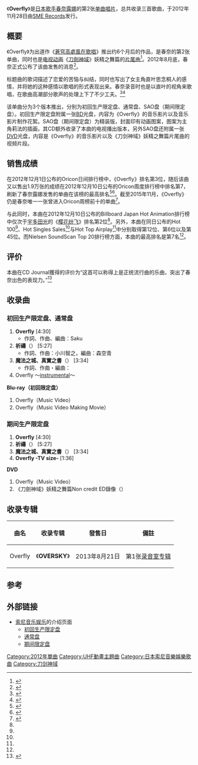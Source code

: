 {{noteTA
|G1=SAO
}}
{{Infobox single
| Name            = Overfly 
| Cover           = Overfly by Luna Haruna cover.jpg
| Artist          = [[春奈露娜|春奈露娜]]
| Album           = [[OVERSKY|OVERSKY]]
| A-side          = 
| B-side          = {{lang|ja|祈り}}<br/>{{lang|ja|魔法の城、真実の書物。}}
| Released        = 2012年11月28日
| Format          = [[单曲|单曲]]
| Recorded        = 
| Genre           = [[日本流行音樂|日本流行音樂]]、[[动画歌曲|动画歌曲]]
| Length          = 4分30秒
| Label           = [[SME_Records|SME Records]]
| Writer          = Saku
| Producer        =
| Certification   =
| Chart position  = * 週榜7位<small>（[[Oricon公信榜|Oricon]]）</small><ref name="oricon">{{Cite web|url=http://www.oricon.co.jp/prof/artist/561652/products/music/992272/1/|script-title=Overfly（初回生産限定盤）|work=ORICON STYLE|author=|publisher=Oricon|accessdate=2013-08-30|language=ja|archive-date=2013-01-04|archive-url=https://web.archive.org/web/20130104123254/http://www.oricon.co.jp/prof/artist/561652/products/music/992272/1|dead-url=no}}</ref>
* 日榜3位<small>（Oricon）</small><ref>{{Cite web|url=http://www.tnsori.com/archives/51939710.html|script-title=12/12/01(土)付オリコンシングルデイリー：The MONSTERSが5日連続1位、春奈るなが今作初の3位浮上！|publisher=The Natsu Style|date=2012-12-01|accessdate=2015-11-29|language=ja|archive-date=2015-12-08|archive-url=https://web.archive.org/web/20151208144943/http://www.tnsori.com/archives/51939710.html|dead-url=no}}</ref>
* 12位<small>（{{lang|en|[[告示牌_(雜誌)|Billboard]] [[Japan_Hot_100|Japan Hot 100]]}}）</small><ref name="hot100">{{Cite web|date=|url=http://www.billboard-japan.com/charts/detail?a=hot100&year=2012&month=12&day=10|script-title=Billboard JAPAN HOT 100 2012/12/10 付け|work=Billboard JAPAN|author=|publisher={{lang|ja|阪神コンテンツリンク}}|accessdate=2013-08-30|language=ja|archive-date=2012-12-28|archive-url=https://archive.today/20121228205111/http://www.billboard-japan.com/charts/detail?a=hot100&year=2012&month=12&day=10|dead-url=no}}</ref>
* 6位<small>（{{lang|en|Billboard JAPAN Hot Singles Sales}}）</small><ref name="hotsinglesales">{{Cite web|url=http://www.billboard-japan.com/charts/detail?a=sales&year=2012&month=12&day=10|script-title=Billboard JAPAN Hot Singles Sales 2012/12/10 付け|work=Billboard JAPAN|author=|publisher=阪神コンテンツリンク|accessdate=2013-08-30|language=ja|archive-date=2015-04-03|archive-url=https://web.archive.org/web/20150403202902/http://www.billboard-japan.com/charts/detail?a=sales&year=2012&month=12&day=10|dead-url=no}}</ref>
* 2位<small>（{{lang|en|[[Billboard_Japan_Hot_Animation|Billboard JAPAN Hot Animation]]}}）</small><ref name="hotanimation">{{Cite web|url=http://www.billboard-japan.com/charts/detail?a=anime&year=2012&month=12&day=10|script-title=Billboard Japan Hot Animation 2012/12/10 付け|work=Billboard JAPAN|author=|publisher=阪神コンテンツリンク|accessdate=2013-08-30|language=ja|archive-date=2015-11-17|archive-url=https://web.archive.org/web/20151117020929/http://www.billboard-japan.com/charts/detail?a=anime&year=2012&month=12&day=10|dead-url=no}}</ref>
* 45位<small>（{{lang|en|Billboard JAPAN Hot Top Airplay}}）</small><ref name="hottopairplay">{{Cite web|url=http://www.billboard-japan.com/charts/detail?a=top_airplay&year=2012&month=12&day=10|script-title=Billboard Japan Hot 100 Airplay 2012/12/10 付け|work=Billboard JAPAN|author=|publisher=阪神コンテンツリンク|accessdate=2013-08-30|language=ja|deadurl=yes|archiveurl=https://web.archive.org/web/20130908055355/http://www.billboard-japan.com/charts/detail?a=top_airplay|archivedate=2013-09-08}}</ref>
* 7位<small>（{{link-en|Nielsen SoundScan|Nielsen SoundScan}}（期間生产限定动画盘））</small><ref name="nielsen">{{Cite web|date=|url=http://www.phileweb.com/ranking/cd-top20/1682.html|script-title=週間 CDソフト TOP20 シングル ランキング TOP20 2012年11月26日 - 12月2日 調査分|work=Phile-web|publisher=音元出版|author=|accessdate=2013-08-30|language=ja|archive-date=2015-11-17|archive-url=https://web.archive.org/web/20151117020654/http://www.phileweb.com/ranking/cd-top20/1682.html|dead-url=no}}</ref>
| Last single     = [[蒼穹高處風在歌唱|蒼穹高處風在歌唱]]<br/>（2012年）
| This single     = '''Overfly'''<br/>（2012年）
| Next single     = {{lang|ja|君がくれた世界}}<br/>（2013年）
| Misc = {{Extra track listing
 | Album =OVERSKY
 | Type = studio
 | prev_track = Prologue〜over the sky〜
 | prev_no = 1
 | this_track = '''Overfly'''
 | track_no = 2
 | next_track = Clumsydays  
 | next_no = 3
 }}
}}
《'''Overfly'''》是[[日本|日本]][[歌手|歌手]][[春奈露娜|春奈露娜]]的第2张[[单曲|单曲唱片]]，总共收录三首歌曲，于2012年11月28日由[[SME_Records|SME Records]]发行。

== 概要 ==
《Overfly》为出道作《[[蒼穹高處風在歌唱|蒼穹高處風在歌唱]]》推出约6个月后的作品，是春奈的第2张单曲，同时也是[[电视动画|电视动画]]《[[刀劍神域_(動畫)|刀劍神域]]》妖精之舞篇的[[片尾曲|片尾曲]]<ref>{{cite web|url=http://www.musicman-net.com/artist/22227.html|script-title=藍井エイル&春奈るな「ソードアート・オンライン」縁の地、所沢駅前に訪問|language=ja|date=2012-12-03|accessdate=2015-11-15|publisher=Musicman-NET|archive-date=2015-11-17|archive-url=https://web.archive.org/web/20151117031731/http://www.musicman-net.com/artist/22227.html|dead-url=no}}</ref>。2012年8月底，春奈正式公布了该曲发售的消息<ref>{{cite web|url=http://animeanime.jp/article/2012/08/27/11245.html|script-title=春奈るな　新曲「Overfly」　「ソードアート・オンライン」第2期エンディングに決定|language=ja|publisher={{lang|ja|アニメ！アニメ！}}|date=2012-08-27|accessdate=2015-11-15|archive-date=2015-11-17|archive-url=https://web.archive.org/web/20151117022614/http://animeanime.jp/article/2012/08/27/11245.html|dead-url=no}}</ref>。

标题曲的歌词描述了恋爱的苦恼与纠结，同时也写出了女主角直叶思念桐人的感情，并将她的这种感情以歌唱的形式表现出来。春奈录音时也是以直叶的视角来歌唱，在歌曲高潮部分歌声的处理上下了不少工夫。<ref>{{Cite web|date=2012-11-22|url=http://r25.yahoo.co.jp/fushigi/wxr_detail/?id=20121122-00026921-r25|script-title=春奈るな「妄想してばかり!」|language=ja|work=web R25|author=|publisher=Yahoo! JAPAN|accessdate=2012-11-28|deadurl=yes|archiveurl=https://web.archive.org/web/20130515182351/http://r25.yahoo.co.jp/fushigi/wxr_detail/?id=20121122-00026921-r25|archivedate=2013-05-15}}</ref><ref name="anime">{{Cite interview|date=2012-11-28|subject={{lang|ja|春奈るな}}|url=http://www.animate.tv/news/details.php?id=1353980599|script-title=ja:直葉の心境を歌った『ソードアート・オンライン』フェアリィ・ダンス編エンディングテーマ――春奈るなさんにインタビュー|program={{lang|ja|アニメイトTV}}|accessdate=2012-11-28|archiveurl=https://web.archive.org/web/20121128221143/http://www.animate.tv/news/details.php?id=1353980599|archivedate=2012-11-28|deadurl=yes}}</ref>

该单曲分为3个版本推出，分别为初回生产限定盘、通常盘、SAO盘（期间限定盘）。初回生产限定盘附属一张[[BD|BD]]光盘，内容为《Overfly》的音乐影片以及音乐影片制作花絮。SAO盘（期间限定盘）为精装版，封面印有动画图案，图案为主角莉法的插画，其CD额外收录了本曲的电视播出版本，另外SAO盘还附属一张[[DVD|DVD]]光盘，内容是《Overfly》的音乐影片以及《刀剑神域》妖精之舞篇片尾曲的视频片段。

== 销售成绩 ==
在2012年12月1日公布的Oricon日间排行榜中，《Overfly》排名第3位，随后该曲又以售出1.9万张的成绩在2012年12月10日公布的Oricon周度排行榜中排名第7，刷新了春奈露娜发售的单曲在该榜的最高排名<ref>{{cite web|url=http://news.ameba.jp/20121204-98/|script-title=春奈るな、2ndシングル「Overfly」が自身初のTOP10入り！|publisher=[[Ameba_News|Ameba News]]|language=ja|date=2012-12-04|accessdate=2015-12-03|archive-date=2015-12-08|archive-url=https://web.archive.org/web/20151208140801/http://news.ameba.jp/20121204-98/|dead-url=no}}</ref><ref>{{cite web|url=http://www.animate.tv/news/details.php?id=1354600002|script-title=テレビアニメ『ソードアート・オンライン』フェアリィ・ダンス編ED『Overfly』がオリコンウィークリーチャート7位に！春奈るな自己最高位更新！！|publisher={{lang|ja|アニメイトTV}}|date=2012-12-04|accessdate=2015-11-15|language=ja|archive-date=2015-11-17|archive-url=https://web.archive.org/web/20151117023514/http://www.animate.tv/news/details.php?id=1354600002|dead-url=no}}</ref>。截至2015年11月，《Overfly》仍是春奈唯一一张曾进入Oricon周榜前十的单曲<ref>{{cite web|url=http://www.oricon.co.jp/prof/561652/products/single/|script-title=春奈るなのシングル作品|work=Oricon|language=ja|accessdate=2015-11-15|archive-date=2015-11-17|archive-url=https://web.archive.org/web/20151117065046/http://www.oricon.co.jp/prof/561652/products/single/|dead-url=no}}</ref>。

与此同时，本曲在2012年12月10日公布的Billboard Japan Hot Animation排行榜中仅次于[[宇多田光|宇多田光]]的《[[樱花纷飞|樱花纷飞]]》排名第2位<ref name="hotanimation"/>。另外，本曲在同日公布的Hot 100<ref name="hot100"/>、Hot Singles Sales<ref name="hotsinglesales"/>与Hot Top Airplay<ref name="hottopairplay"/>中分别取得第12位、第6位以及第45位。而Nielsen SoundScan Top 20排行榜方面，本曲的最高排名是第7名<ref name="nielsen"/>。

== 评价 ==
本曲在CD Journal獲得的评价为“这首可以称得上是正统流行曲的乐曲，突出了春奈出色的表现力。”<ref>{{cite web|url=http://artist.cdjournal.com/d/overfly/4112091196|script-title=春奈るな / Overfly|work=CD Journal|accessdate=2015-11-15|language=ja|archive-date=2015-11-18|archive-url=https://web.archive.org/web/20151118113525/http://artist.cdjournal.com/d/overfly/4112091196|dead-url=no}}</ref>

== 收录曲 ==
=== 初回生产限定盘、通常盘 ===
# '''Overfly''' [4:30]
#* 作詞、作曲、編曲：Saku
# '''祈禱'''（{{lang|ja|祈り}}） [5:27]
#* 作詞、作曲：小川智之，編曲：森空青
# '''魔法之城、真實之書'''（{{lang|ja|魔法の城、真実の書物。}}） [3:34]
#* 作詞、作曲・編曲：{{lang|ja|マチゲリータ}}
# Overfly 〜[[器乐|instrumental]]〜

'''Blu-ray（初回限定盘）'''
# Overfly（Music Video）
# Overfly（Music Video Making Movie）

=== 期间生产限定盘 ===
# '''Overfly''' [4:30]
# '''祈禱'''（{{lang|ja|祈り}}） [5:27]
# '''魔法之城、真實之書'''（{{lang|ja|魔法の城、真実の書物。}}） [3:34]
# '''Overfly -TV size-''' [1:36]

'''DVD'''
# Overfly（Music Video）
# 《刀劍神域》妖精之舞篇Non credit ED錄像（{{lang|ja|「ソードアート・オンライン」フェアリィ・ダンス編ノンテロップED映像}}）

== 收录专辑 ==
{| class="wikitable"
! 曲名 !! 收录专辑 !! 發售日 !! 備註 
|-
| Overfly || 《'''OVERSKY'''》 || 2013年8月21日 || 第1张[[录音室专辑|录音室专辑]]
|}

== 参考 ==
{{reflist}}

== 外部链接 ==
* [[索尼音乐娱乐|索尼音乐娱乐]]的介绍页面
** [http://www.sonymusic.co.jp/artist/Lunaharuna/discography/SECL-1220 初回生产限定盘]{{Wayback|url=http://www.sonymusic.co.jp/artist/Lunaharuna/discography/SECL-1220 |date=20151117031940 }}
** [http://www.sonymusic.co.jp/artist/Lunaharuna/discography/SECL-1222 通常盘]{{Wayback|url=http://www.sonymusic.co.jp/artist/Lunaharuna/discography/SECL-1222 |date=20151117022715 }}
** [http://www.sonymusic.co.jp/artist/Lunaharuna/discography/SECL-1223 期间限定盘]{{Wayback|url=http://www.sonymusic.co.jp/artist/Lunaharuna/discography/SECL-1223 |date=20151117014506 }}

{{刀剑神域}}

[[Category:2012年單曲|Category:2012年單曲]]
[[Category:UHF動畫主題曲|Category:UHF動畫主題曲]]
[[Category:日本索尼音樂娛樂歌曲|Category:日本索尼音樂娛樂歌曲]]
[[Category:刀剑神域|Category:刀剑神域]]